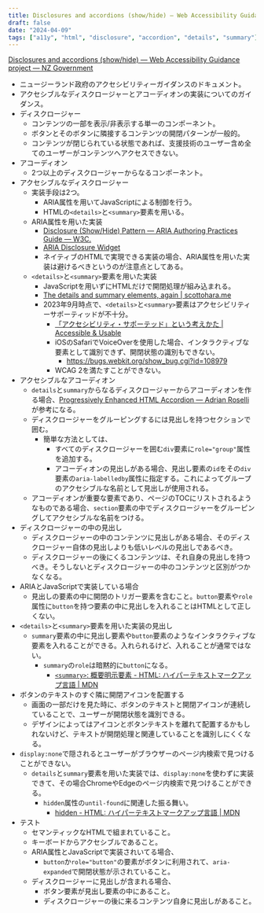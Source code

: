 ```yaml
---
title: Disclosures and accordions (show/hide) — Web Accessibility Guidance project — NZ Government 読んだメモ
draft: false
date: "2024-04-09"
tags: ["a11y", "html", "disclosure", "accordion", "details", "summary"]
---
```


[Disclosures and accordions (show/hide) — Web Accessibility Guidance project — NZ Government](https://govtnz.github.io/web-a11y-guidance/wct/disclosures-and-accordions)

- ニュージーランド政府のアクセシビリティーガイダンスのドキュメント。
- アクセシブルなディスクロージャーとアコーディオンの実装についてのガイダンス。
- ディスクロージャー
  - コンテンツの一部を表示/非表示する単一のコンポーネント。
  - ボタンとそのボタンに隣接するコンテンツの開閉パターンが一般的。
  - コンテンツが閉じられている状態であれば、支援技術のユーザー含め全てのユーザーがコンテンツへアクセスできない。
- アコーディオン
  - 2つ以上のディスクロージャーからなるコンポーネント。
- アクセシブルなディスクロージャー
  - 実装手段は2つ。
    - ARIA属性を用いてJavaScriptによる制御を行う。
    - HTMLの`<details>`と`<summary>`要素を用いる。
  - ARIA属性を用いた実装
    - [Disclosure (Show/Hide) Pattern — ARIA Authoring Practices Guide — W3C.](https://www.w3.org/WAI/ARIA/apg/patterns/disclosure/)
    - [ARIA Disclosure Widget](https://scottaohara.github.io/aria_disclosure_widget/)
    - ネイティブのHTMLで実現できる実装の場合、ARIA属性を用いた実装は避けるべきというのが注意点としてある。
  - `<details>`と`<summary>`要素を用いた実装
    - JavaScriptを用いずにHTMLだけで開閉処理が組み込まれる。
    - [The details and summary elements, again | scottohara.me](https://www.scottohara.me/blog/2022/09/12/details-summary.html)
    - 2023年9月時点で、`<details>`と`<summary>`要素はアクセシビリティーサポーティッドが不十分。
      - [「アクセシビリティ・サポーテッド」という考えかた | Accessible & Usable](https://accessible-usable.net/2010/02/entry_100204.html)
      - iOSのSafariでVoiceOverを使用した場合、インタラクティブな要素として識別できず、開閉状態の識別もできない。
        - https://bugs.webkit.org/show_bug.cgi?id=108979
      - WCAG 2を満たすことができない。
- アクセシブルなアコーディオン
  - `details`と`summary`からなるディスクロージャーからアコーディオンを作る場合、[Progressively Enhanced HTML Accordion — Adrian Roselli](https://adrianroselli.com/2023/08/progressively-enhanced-html-accordion.html)が参考になる。
  - ディスクロージャーをグルーピングするには見出しを持つセクションで囲む。
    - 簡単な方法としては、
      - すべてのディスクロージャーを囲む`div`要素に`role="group"`属性を追加する。
      - アコーディオンの見出しがある場合、見出し要素の`id`をその`div`要素の`aria-labelledby`属性に指定する。これによってグループのアクセシブルな名前として見出しが使用される。
  - アコーディオンが重要な要素であり、ページのTOCにリストされるようなものである場合、`section`要素の中でディスクロージャーをグルーピングしてアクセシブルな名前をつける。
- ディスクロージャーの中の見出し
  - ディスクロージャーの中のコンテンツに見出しがある場合、そのディスクロージャー自体の見出しよりも低いレベルの見出しであるべき。
  - ディスクロージャーの後にくるコンテンツは、それ自身の見出しを持つべき。そうしないとディスクロージャーの中のコンテンツと区別がつかなくなる。
- ARIAとJavaScriptで実装している場合
  - 見出しの要素の中に開閉のトリガー要素を含むこと。`button`要素や`role`属性に`button`を持つ要素の中に見出しを入れることはHTMLとして正しくない。
- `<details>`と`<summary>`要素を用いた実装の見出し
  - `summary`要素の中に見出し要素や`button`要素のようなインタラクティブな要素を入れることができる。入れられるけど、入れることが通常ではない。
    - `summary`の`role`は暗黙的に`button`になる。
      - [`<summary>`: 概要明示要素 - HTML: ハイパーテキストマークアップ言語 | MDN](https://developer.mozilla.org/ja/docs/Web/HTML/Element/summary#%E6%8A%80%E8%A1%93%E7%9A%84%E6%A6%82%E8%A6%81)
- ボタンのテキストのすぐ隣に開閉アイコンを配置する
  - 画面の一部だけを見た時に、ボタンのテキストと開閉アイコンが連続していることで、ユーザーが開閉状態を識別できる。
  - デザインによってはアイコンとボタンテキストを離れて配置するかもしれないけど、テキストが開閉処理と関連していることを識別しにくくなる。
- `display:none`で隠されるとユーザーがブラウザーのページ内検索で見つけることができない。
  - `details`と`summary`要素を用いた実装では、`display:none`を使わずに実装できて、その場合ChromeやEdgeのページ内検索で見つけることができる。
    - `hidden`属性の`until-found`に関連した振る舞い。
      - [hidden - HTML: ハイパーテキストマークアップ言語 | MDN](https://developer.mozilla.org/ja/docs/Web/HTML/Global_attributes/hidden#hidden_until_found_%E7%8A%B6%E6%85%8B)
- テスト
  - セマンティックなHTMLで組まれていること。
  - キーボードからアクセシブルであること。
  - ARIA属性とJavaScriptで実装されいてる場合、
    - `button`か`role="button"`の要素がボタンに利用されて、`aria-expanded`で開閉状態が示されていること。
  - ディスクロージャーに見出しが含まれる場合、
    - ボタン要素が見出し要素の中にあること。
    - ディスクロージャーの後に来るコンテンツ自身に見出しがあること。
